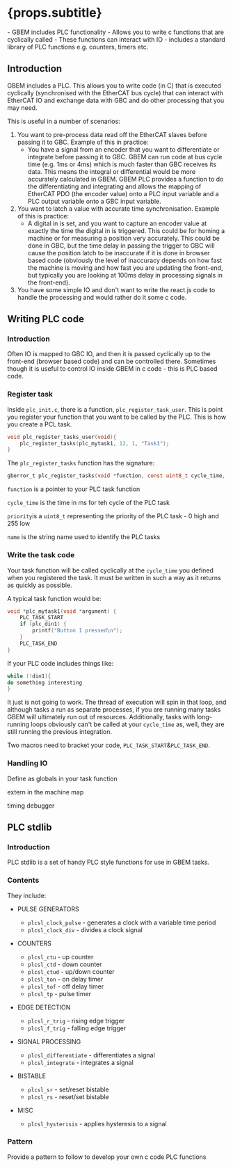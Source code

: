 
# {props.subtitle}
<Tldr>
    - GBEM includes PLC functionality
    - Allows you to write c functions that are cyclically called
    - These functions can interact with IO
    - includes a standard library of PLC functions e.g. counters, timers etc.
</Tldr>

## Introduction

GBEM includes a PLC. This allows you to write code (in C) that is executed cyclically (synchronised with the EtherCAT bus cycle) that can interact with EtherCAT IO and exchange data with GBC and do other processing that you may need.

This is useful in a number of scenarios:

1. You want to pre-process data read off the EtherCAT slaves before passing it to GBC. Example of this in practice:
   - You have a signal from an encoder that you want to differentiate or integrate before passing it to GBC. GBEM can run code at bus cycle time (e.g. 1ms or 4ms) which is much faster than GBC receives its data. This means the integral or differential would be more accurately calculated in GBEM. GBEM PLC provides a function to do the differentiating and integrating and allows the mapping of EtherCAT PDO (the encoder value) onto a PLC input variable and a PLC output variable onto a GBC input variable.
2. You want to latch a value with accurate time synchronisation. Example of this is practice:
   - A digital in is set, and you want to capture an encoder value at exactly the time the digital in is triggered. This could be for homing a machine or for measuring a position very accurately. This could be done in GBC, but the time delay in passing the trigger to GBC will cause the position latch to be inaccurate if it is done in browser based code (obviously the level of inaccuracy depends on how fast the machine is moving and how fast you are updating the front-end, but typically you are looking at 100ms delay in processing signals in the front-end).
3. You have some simple IO and don't want to write the react.js code to handle the processing and would rather do it some c code.

## Writing PLC code

### Introduction

Often IO is mapped to GBC IO, and then it is passed cyclically up to the front-end (browser based code) and can be controlled there. Sometimes though it is useful to control IO inside GBEM in c code - this is PLC based code.

### Register task

Inside `plc_init.c`, there is a function, `plc_register_task_user`. This is point you register your function that you want to be called by the PLC. This is how you create a PCL task.

````c
void plc_register_tasks_user(void){
    plc_register_tasks(plc_mytask1, 12, 1, "Task1");
}
````

The `plc_register_tasks` function has the signature:

````c
gberror_t plc_register_tasks(void *function, const uint8_t cycle_time, const uint8_t priority, const char *name)
````

`function` is a pointer to your PLC task function

`cycle_time` is the time in ms for teh cycle of the PLC task

`priority`is a `uint8_t` representing the priority of the PLC task - 0 high and 255 low

`name` is the string name used to identify the PLC tasks

### Write the task code

Your task function will be called cyclically at the `cycle_time` you defined when you registered the task. It must be written in such a way as it returns as quickly as possible.

A typical task function would be:

````c
void *plc_mytask1(void *argument) {
    PLC_TASK_START
    if (plc_din1) {
    	printf("Button 1 pressed\n");
	}
    PLC_TASK_END
}
````

If your PLC code includes things like:

```c
while (!din1){
do something interesting
}
```

It just is not going to work. The thread of execution will spin in that loop, and although tasks a run as separate processes, if you are running many tasks GBEM will ultimately run out of resources. Additionally, tasks with long-running loops obviously can't be called at your `cycle_time` as, well, they are still running the previous integration.

Two macros need to bracket your code, `PLC_TASK_START`&`PLC_TASK_END`.

### Handling IO

Define as globals in your task function

extern in the machine map







timing debugger

## PLC stdlib

### Introduction

PLC stdlib is a set of handy PLC style functions for use in GBEM tasks.

### Contents

They include:

* PULSE GENERATORS
  * `plcsl_clock_pulse` - generates a clock with a variable time period
  * `plcsl_clock_div` - divides a clock signal
* COUNTERS
  * `plcsl_ctu` - up counter
  * `plcsl_ctd` - down counter
  * `plcsl_ctud` - up/down counter
  * `plcsl_ton` - on delay timer
  * `plcsl_tof` - off delay timer
  * `plcsl_tp` - pulse timer
* EDGE DETECTION
  * `plcsl_r_trig` - rising edge trigger
  * `plcsl_f_trig` - falling edge trigger
* SIGNAL PROCESSING
  * `plcsl_differentiate` - differentiates a signal
  * `plcsl_integrate` - integrates a signal
* BISTABLE
  * `plcsl_sr` - set/reset bistable
  * `plcsl_rs` - reset/set bistable

* MISC
  * `plcsl_hysterisis` - applies hysteresis to a signal

### Pattern

Provide a pattern to follow to develop your own c code PLC functions

